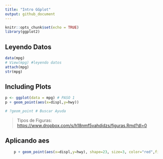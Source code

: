 ```yaml
---
title: "Intro GGplot"
output: github_document
---
```


```r
knitr::opts_chunk$set(echo = TRUE)
library(ggplot2)
```

## Leyendo Datos

```r
data(mpg)
# View(mpg) #leyendo datos
attach(mpg)
str(mpg)
```

## Including Plots

```r
p <- ggplot(data = mpg) # PASO 1
p + geom_point(aes(x=displ,y=hwy))

# ?geom_point # Buscar Ayuda
```

>Tipos de Figuras:
<https://www.dropbox.com/s/h18nmf5vahdidzs/figuras.Rmd?dl=0>

## Aplicando aes

```r
    p + geom_point(aes(x=displ,y=hwy), shape=23, size=3, color="red",fill="yellow")

```
    
    
    